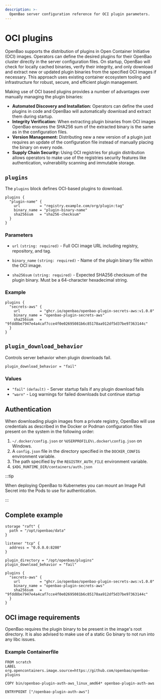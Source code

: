 ```yaml
---
description: >-
  OpenBao server configuration reference for OCI plugin parameters.
---
```


# OCI plugins

OpenBao supports the distribution of plugins in Open Container Initiative (OCI)
images. Operators can define the desired plugins for their OpenBao cluster
directly in the server configuration files. On startup, OpenBao will check for
locally cached binaries, verify their integrity, and only download and extract
new or updated plugin binaries from the specified OCI images if necessary. This
approach uses existing container ecosystem tooling and infrastructure for
robust, secure, and efficient plugin management.

Making use of OCI based plugins provides a number of advantages over manually
managing the plugin binaries:

  * **Automated Discovery and Installation:** Operators can define the used
    plugins in code and OpenBao will automatically download and extract them
    during startup.
  * **Integrity Verification:**  When extracting plugin binaries from OCI images
    OpenBao ensures the SHA256 sum of the extracted binary is the same as in the
    configuration files.
  * **Version Management:** Distributing new a new version of a plugin just
    requires an update of the configuration file instead of manually placing the
    binary on every node.
  * **Supply Chain Security:** Using OCI registries for plugin distribution
    allows operators to make use of the registries security features like
    authentication, vulnerability scanning and immutable storage.
 
## `plugins`

The `plugins` block defines OCI-based plugins to download.

```hcl
plugins {
  "plugin-name" {
    url         = "registry.example.com/org/plugin:tag"
    binary_name = "plugin-binary-name"  
    sha256sum   = "sha256-checksum"
  }
}
```

### Parameters

- `url` `(string: required)` - Full OCI image URL including registry, repository, and tag.

- `binary_name` `(string: required)` - Name of the plugin binary file within the OCI image.

- `sha256sum` `(string: required)` - Expected SHA256 checksum of the plugin binary. Must be a 64-character hexadecimal string.

### Example

```hcl
plugins {
  "secrets-aws" {
    url         = "ghcr.io/openbao/openbao-plugin-secrets-aws:v1.0.0"
    binary_name = "openbao-plugin-secrets-aws"
    sha256sum   = "9fdd8be7947e4a4caf7cce4f0e02695081b6c85178aa912df5d37be97363144c"
  }
}
```

## `plugin_download_behavior`

Controls server behavior when plugin downloads fail.

```hcl
plugin_download_behavior = "fail"
```

### Values

- `"fail"` `(default)` - Server startup fails if any plugin download fails
- `"warn"` - Log warnings for failed downloads but continue startup

## Authentication

When downloading plugin images from a private registry, OpenBao will use
credentials as described in the Docker or Podman configuration files present on
the system in the following order:

1. `~/.docker/config.json` or `%USERPROFILE%\.docker\config.json` on Windows.
2. A `config.json` file in the directory specified in the `DOCKER_CONFIG` environment variable.
3. The path specified by the `REGISTRY_AUTH_FILE` environment variable.
4. `$XDG_RUNTIME_DIR/containers/auth.json`

:::tip

When deploying OpenBao to Kubernetes you can mount an Image Pull Secret into the
Pods to use for authentication.

:::

## Complete example

```hcl
storage "raft" {
  path = "/opt/openbao/data"
}

listener "tcp" {
  address = "0.0.0.0:8200"
}

plugin_directory = "/opt/openbao/plugins"
plugin_download_behavior = "fail"

plugins {
  "secrets-aws" {
    url         = "ghcr.io/openbao/openbao-plugin-secrets-aws:v1.0.0"
    binary_name = "openbao-plugin-secrets-aws"
    sha256sum   = "9fdd8be7947e4a4caf7cce4f0e02695081b6c85178aa912df5d37be97363144c"
  }
}
```

## OCI image requirements

OpenBao requires the plugin binary to be present in the image's root directory.
It is also advised to make use of a static Go binary to not run into any libc
issues.

### Example Containerfile

```
FROM scratch
LABEL org.opencontainers.image.source=https://github.com/openbao/openbao-plugins

COPY bin/openbao-plugin-auth-aws_linux_amd64* openbao-plugin-auth-aws

ENTRYPOINT ["/openbao-plugin-auth-aws"]
```
